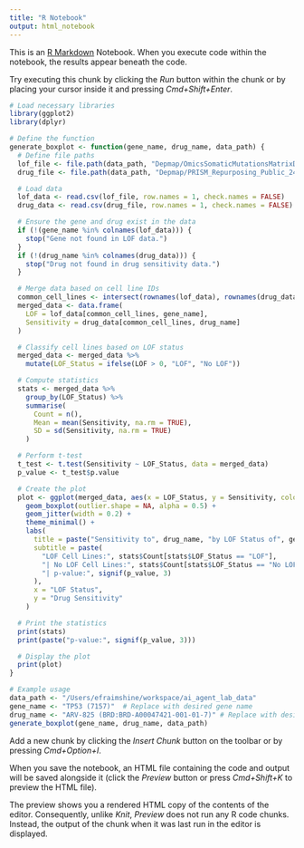 ```yaml
---
title: "R Notebook"
output: html_notebook
---
```


This is an [R Markdown](http://rmarkdown.rstudio.com) Notebook. When you execute code within the notebook, the results appear beneath the code. 

Try executing this chunk by clicking the *Run* button within the chunk or by placing your cursor inside it and pressing *Cmd+Shift+Enter*. 

```r
# Load necessary libraries
library(ggplot2)
library(dplyr)

# Define the function
generate_boxplot <- function(gene_name, drug_name, data_path) {
  # Define file paths
  lof_file <- file.path(data_path, "Depmap/OmicsSomaticMutationsMatrixDamaging.csv")
  drug_file <- file.path(data_path, "Depmap/PRISM_Repurposing_Public_24Q2_subsetted.csv")

  # Load data
  lof_data <- read.csv(lof_file, row.names = 1, check.names = FALSE)
  drug_data <- read.csv(drug_file, row.names = 1, check.names = FALSE)

  # Ensure the gene and drug exist in the data
  if (!(gene_name %in% colnames(lof_data))) {
    stop("Gene not found in LOF data.")
  }
  if (!(drug_name %in% colnames(drug_data))) {
    stop("Drug not found in drug sensitivity data.")
  }

  # Merge data based on cell line IDs
  common_cell_lines <- intersect(rownames(lof_data), rownames(drug_data))
  merged_data <- data.frame(
    LOF = lof_data[common_cell_lines, gene_name],
    Sensitivity = drug_data[common_cell_lines, drug_name]
  )

  # Classify cell lines based on LOF status
  merged_data <- merged_data %>%
    mutate(LOF_Status = ifelse(LOF > 0, "LOF", "No LOF"))

  # Compute statistics
  stats <- merged_data %>%
    group_by(LOF_Status) %>%
    summarise(
      Count = n(),
      Mean = mean(Sensitivity, na.rm = TRUE),
      SD = sd(Sensitivity, na.rm = TRUE)
    )

  # Perform t-test
  t_test <- t.test(Sensitivity ~ LOF_Status, data = merged_data)
  p_value <- t_test$p.value

  # Create the plot
  plot <- ggplot(merged_data, aes(x = LOF_Status, y = Sensitivity, color = LOF_Status)) +
    geom_boxplot(outlier.shape = NA, alpha = 0.5) +
    geom_jitter(width = 0.2) +
    theme_minimal() +
    labs(
      title = paste("Sensitivity to", drug_name, "by LOF Status of", gene_name),
      subtitle = paste(
        "LOF Cell Lines:", stats$Count[stats$LOF_Status == "LOF"],
        "| No LOF Cell Lines:", stats$Count[stats$LOF_Status == "No LOF"],
        "| p-value:", signif(p_value, 3)
      ),
      x = "LOF Status",
      y = "Drug Sensitivity"
    )

  # Print the statistics
  print(stats)
  print(paste("p-value:", signif(p_value, 3)))

  # Display the plot
  print(plot)
}

# Example usage
data_path <- "/Users/efraimshine/workspace/ai_agent_lab_data"
gene_name <- "TP53 (7157)"  # Replace with desired gene name
drug_name <- "ARV-825 (BRD:BRD-A00047421-001-01-7)" # Replace with desired drug name
generate_boxplot(gene_name, drug_name, data_path)
```

Add a new chunk by clicking the *Insert Chunk* button on the toolbar or by pressing *Cmd+Option+I*.

When you save the notebook, an HTML file containing the code and output will be saved alongside it (click the *Preview* button or press *Cmd+Shift+K* to preview the HTML file). 

The preview shows you a rendered HTML copy of the contents of the editor. Consequently, unlike *Knit*, *Preview* does not run any R code chunks. Instead, the output of the chunk when it was last run in the editor is displayed.

